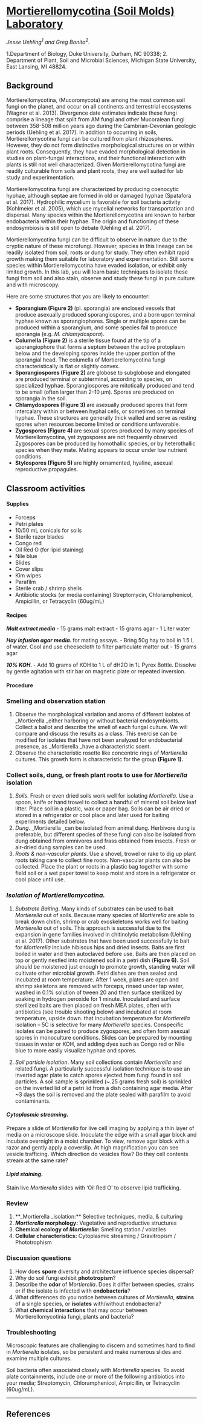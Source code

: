 # [Mortierellomycotina (Soil Molds) Laboratory](https://mycorrhizas.info/download/pdf/3_9.pdf) {#Mortierellomycotina}

<i>Jesse Uehling<sup>1</sup> and Greg Bonito<sup>2</sup></i>.

1.Department of Biology, Duke University, Durham, NC 90338; 2. Department of Plant, Soil and Microbial Sciences, Michigan State University, East Lansing, MI 48824.

## Background

Mortierellomycotina, (Mucoromycota) are among the most common soil fungi on the planet, and occur on all continents and terrestrial ecosystems (Wagner et al. 2013). Divergence date estimates indicate these fungi comprise a lineage that split from AM fungi and other Mucoralean fungi between 358-508 million years ago during the Cambrian-Devonian geologic periods (Uehling et al. 2017). In addition to occurring in soils, Mortierellomycotina fungi can be cultured from plant rhizospheres. However, they do not form distinctive morphological structures on or within plant roots. Consequently, they have evaded morphological detection in studies on plant-fungal interactions, and their functional interaction with plants is still not well characterized. Given Mortierellomycotina fungi are readily culturable from soils and plant roots, they are well suited for lab study and experimentation.

Mortierellomycotina fungi are characterized by producing coenocytic hyphae, although septae are formed in old or damaged hyphae (Spatafora et al. 2017). Hydrophilic mycelium is favorable for soil bacteria activity (Kohlmeier et al. 2005), which use mycelial networks for transportation and dispersal. Many species within the Mortierellomycotina are known to harbor endobacteria within their hyphae. The origin and functioning of these endosymbiosis is still open to debate (Uehling et al. 2017).

Mortierellomycotina fungi can be difficult to observe in nature due to the cryptic nature of these microfungi. However, species in this lineage can be readily isolated from soil, roots or dung for study. They often exhibit rapid growth making them suitable for laboratory and experimentation. Still some species within Mortierellomycotina have evaded isolation, or exhibit only limited growth. In this lab, you will learn basic techniques to isolate these fungi from soil and also stain, observe and study these fungi in pure culture and with microscopy.

Here are some structures that you are likely to encounter:

- **Sporangium (Figure 2) **(pl. sporangia) are enclosed vessels that produce asexually produced sporangiospores, and a born upon terminal hyphae known as sporangiophores. Single or multiple spores can be produced within a sporangium, and some species fail to produce sporangia (e.g. _M. chlamydospora_).
- **Columella (Figure 2)** is a sterile tissue found at the tip of a sporangiophore that forms a septum between the active protoplasm below and the developing spores inside the upper portion of the sporangial head. The columella of Mortierellomycotina fungi characteristically is flat or slightly convex.
- **Sporangiospores (Figure 2) ** are globose to subglobose and elongated are produced terminal or subterminal, according to species, on specialized hyphae. Sporangiospores are mitotically produced and tend to be small (often larger than 2-10 μm). Spores are produced on sporangia in the soil.
- **Chlamydospores (Figure 3) ** are asexually produced spores that form intercalary within or between hyphal cells, or sometimes on terminal hyphae. These structures are generally thick walled and serve as resting spores when resources become limited or conditions unfavorable.
- **Zygospores (Figure 4) ** are sexual spores produced by many species of Mortierellomycotina, yet zygospores are not frequently observed. Zygospores can be  produced by homothallic species, or by heterothallic species when they mate. Mating appears to occur under low nutrient conditions.
- **Stylospores (Figure 5) ** are highly ornamented, hyaline, asexual reproductive propagules.

## Classroom activities


#### Supplies

- Forceps
- Petri plates
- 10/50 mL conicals for soils
- Sterile razor blades
- Congo red
- Oil Red O (for lipid staining)
- Nile blue
- Slides
- Cover slips
- Kim wipes
- Parafilm
- Sterile crab / shrimp shells
- Antibiotic stocks (or media containing) Streptomycin, Chloramphenicol, Ampicillin, or Tetracyclin (60ug/mL)

#### Recipes 

**_Malt extract media_**
- 15 grams malt extract
-	15 grams agar
-	1 Liter water

**_Hay infusion agar media_. ** for mating assays.
- Bring 50g hay to boil in 1.5 L of water. Cool and use cheesecloth to filter particulate matter out
- 15 grams agar

**_10% KOH. _**
- Add 10 grams of KOH to 1 L of dH2O in 1L Pyrex Bottle. Dissolve by gentle agitation with stir bar on magnetic plate or repeated inversion.

#### Procedure

### Smelling and observation station

1. Observe the morphological variation and aroma of different isolates of _Mortierella _either harboring or without bacterial endosymbionts. Collect a ballot and describe the smell of each fungal culture. We will compare and discuss the results as a class. This exercise can be modified for isolates that have not been analyzed for endobacterial presence, as _Mortierella _have a characteristic scent.
2. Observe the characteristic rosette like concentric rings of _Mortierella_ cultures. This growth form is characteristic for the group **(Figure 1). **

### Collect soils, dung, or fresh plant roots to use for _Mortierella_ isolation

1. _Soils_. Fresh or even dried soils work well for isolating _Mortierella_. Use a spoon, knife or hand trowel to collect a handful of mineral soil below leaf litter. Place soil in a plastic, wax or paper bag. Soils can be air dried or stored in a refrigerator or cool place and later used for baiting experiments detailed below.
2. _Dung_. _Mortierella _can be isolated from animal dung. Herbivore dung is preferable, but different species of these fungi can also be isolated from dung obtained from omnivores and frass obtained from insects.  Fresh or air-dried dung samples can be used.
3. _Roots & non-vascular plants_. Use a shovel, trowel or rake to dig up plant roots taking care to collect fine roots. Non-vascular plants can also be collected. Place the plant or roots in a plastic bag together with some field soil or a wet paper towel to keep moist and store in a refrigerator or cool place until use.

### _Isolation of Mortierellomycotina._

1. _Substrate Baiting_. Many kinds of substrates can be used to bait _Mortierella_ out of soils. Because many species of _Mortierella_ are able to break down chitin, shrimp or crab exoskeletons works well for baiting _Mortierella_ out of soils. This approach is successful due to the expansion in gene families involved in chitinolytic metabolism (Uehling et al. 2017). Other substrates that have been used successfully to bait for _Mortierella_ include hibiscus hips and dried insects. Baits are first boiled in water and then autoclaved before use. Baits are then placed on top or gently nestled into moistened soil in a petri dish (**Figure 6).** Soil should be moistened just enough to promote growth, standing water will cultivate other microbial growth. Petri dishes are then sealed and incubated at room temperature. After 1 week, plates are open and shrimp skeletons are removed with forceps, rinsed under tap water, washed in 0.1% solution of tween 20 and then surface sterilized by soaking in hydrogen peroxide for 1 minute. Inoculated and surface sterilized baits are then placed on fresh MEA plates, often with antibiotics (see trouble shooting below) and incubated at room temperature, upside down. that incubation temperature for _Mortierella_ isolation – 5C is selective for many _Mortierella_ species. Conspecific isolates can be paired to produce zygospores, and often form asexual spores in monoculture conditions. Slides can be prepared by mounting tissues in water or KOH, and adding dyes such as Congo red or Nile blue to more easily visualize hyphae and spores.

2. _Soil particle isolation_. Many soil collections contain _Mortierella_ and related fungi. A particularly successful isolation technique is to use an inverted agar plate to catch spores ejected from fungi found in soil particles. A soil sample is sprinkled (~.25 grams fresh soil) is sprinkled on the inverted lid of a petri lid from a dish containing agar media. After ~3 days the soil is removed and the plate sealed with parafilm to avoid contaminants.

#### _Cytoplasmic streaming_. 

Prepare a slide of _Mortierella_ for live cell imaging by applying a thin layer of media on a microscope slide. Inoculate the edge with a small agar block and incubate overnight in a moist chamber. To view, remove agar block with a razor and gently apply a coverslip. At high magnification you can see vesicle trafficing. Which direction do vesicles flow? Do they cell contents stream at the same rate?

#### _Lipid staining_. 

Stain live _Mortierella_ slides with ‘Oil Red O’ to observe lipid trafficking.

### Review

1. **_Mortierella _isolation:** Selective techniques, media, & culturing
2. **_Mortierella_ morphology:** Vegetative and reproductive structures
3. **Chemical ecology of _Mortierella_:** Smelling station / volatiles
4. **Cellular characteristics:** Cytoplasmic streaming / Gravitropism / Phototrophism

### Discussion questions

1. How does **spore** diversity and architecture influence species dispersal?
2. Why do soil fungi exhibit **phototropism**?
3. Describe the **odor** of _Mortierella_. Does it differ between species, strains or if the isolate is infected with **endobacteria**?
4. What differences do you notice between cultures of _Mortierella_, **strains** of a single species, or **isolates** with/without endobacteria?
5. What **chemical interactions** that may occur between Mortierellomycotinia fungi, plants and bacteria?

### Troubleshooting

Microscopic features are challenging to discern and sometimes hard to find in _Mortierella_ isolates, so be persistent and make numerous slides and examine multiple cultures.

Soil bacteria often associated closely with _Mortierella_ species. To avoid plate containments, include one or more of the following antibiotics into your media; Streptomycin, Chloramphenicol, Ampicillin, or Tetracyclin (60ug/mL).

***

## References
